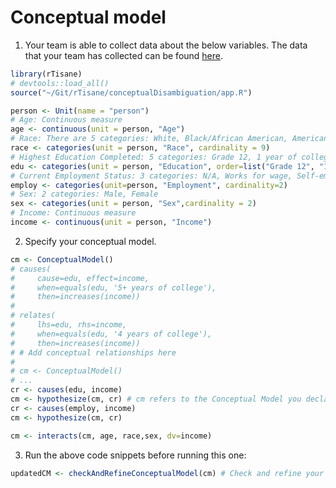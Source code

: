 # Conceptual model

1. Your team is able to collect data about the below variables. The data that your team has collected can be found [here](https://homes.cs.washington.edu/~emjun/income_final.csv).
```r
library(rTisane)
# devtools::load_all()
source("~/Git/rTisane/conceptualDisambiguation/app.R")

person <- Unit(name = "person")
# Age: Continuous measure
age <- continuous(unit = person, "Age")
# Race: There are 5 categories: White, Black/African American, American Indian or Alaska Native, Asian or Pacific Islander, Mixed Race
race <- categories(unit = person, "Race", cardinality = 9)
# Highest Education Completed: 5 categories: Grade 12, 1 year of college, 2 years of college, 4 years of college, 5+ years of colleges
edu <- categories(unit = person, "Education", order=list("Grade 12", "1 year of college", "2 years of college", "4 years of college", "5+ years of college"))
# Current Employment Status: 3 categories: N/A, Works for wage, Self-employed
employ <- categories(unit=person, "Employment", cardinality=2)
# Sex: 2 categories: Male, Female
sex <- categories(unit = person, "Sex",cardinality = 2)
# Income: Continuous measure
income <- continuous(unit = person, "Income")
```

2. Specify your conceptual model. 
```r
cm <- ConceptualModel()
# causes(
#     cause=edu, effect=income,
#     when=equals(edu, '5+ years of college'),
#     then=increases(income))
# 
# relates(
#     lhs=edu, rhs=income,
#     when=equals(edu, '4 years of college'),
#     then=increases(income))
# # Add conceptual relationships here
# 
# cm <- ConceptualModel()
# ...
cr <- causes(edu, income)
cm <- hypothesize(cm, cr) # cm refers to the Conceptual Model you declared previously and are adding this relationship to
cr <- causes(employ, income)
cm <- hypothesize(cm, cr)

cm <- interacts(cm, age, race,sex, dv=income)

```

3. Run the above code snippets before running this one:
```r
updatedCM <- checkAndRefineConceptualModel(cm) # Check and refine your conceptual model
```
